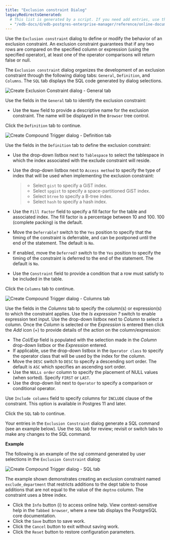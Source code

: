 ```yaml
---
title: "Exclusion constraint Dialog"
legacyRedirectsGenerated:
  # This list is generated by a script. If you need add entries, use the `legacyRedirects` key.
  - "/edb-docs/d/edb-postgres-enterprise-manager/reference/online-documentation/8.0/exclusion_constraint_dialog.html"
---
```


<div id="exclusion_constraint_dialog" class="registered_link"></div>

Use the `Exclusion constraint` dialog to define or modify the behavior of an exclusion constraint. An exclusion constraint guarantees that if any two rows are compared on the specified column or expression (using the specified operator), at least one of the operator comparisons will return false or null.

The `Exclusion constraint` dialog organizes the development of an exclusion constraint through the following dialog tabs: `General`, `Definition`, and `Columns`. The `SQL` tab displays the SQL code generated by dialog selections.

![Create Exclusion Constraint dialog - General tab](../../images/exclusion_constraint_general.png)

Use the fields in the `General` tab to identify the exclusion constraint:

-   Use the `Name` field to provide a descriptive name for the exclusion constraint. The name will be displayed in the `Browser` tree control.

Click the `Definition` tab to continue.

![Create Compound Trigger dialog - Definition tab](../../images/exclusion_constraint_definition.png)

Use the fields in the `Definition` tab to define the exclusion constraint:

-   Use the drop-down listbox next to `Tablespace` to select the tablespace in which the index associated with the exclude constraint will reside.

-   Use the drop-down listbox next to `Access method` to specify the type of index that will be used when implementing the exclusion constraint:

    > -   Select `gist` to specify a GiST index.
    > -   Select `spgist` to specify a space-partitioned GiST index.
    > -   Select `btree` to specify a B-tree index.
    > -   Select `hash` to specify a hash index.

-   Use the `Fill Factor` field to specify a fill factor for the table and associated index. The fill factor is a percentage between 10 and 100. 100 (complete packing) is the default.

-   Move the `Deferrable?` switch to the `Yes` position to specify that the timing of the constraint is deferrable, and can be postponed until the end of the statement. The default is `No`.

-   If enabled, move the `Deferred?` switch to the `Yes` position to specify the timing of the constraint is deferred to the end of the statement. The default is `No`.

-   Use the `Constraint` field to provide a condition that a row must satisfy to be included in the table.

Click the `Columns` tab to continue.

![Create Compound Trigger dialog - Columns tab](../../images/exclusion_constraint_columns.png)

Use the fields in the *Columns* tab to specify the column(s) or expression(s) to which the constraint applies. Use the *Is expression ?* switch to enable expression text input. Use the drop-down listbox next to *Column* to select a column. Once the *Column* is selected or the *Expression* is entered then click the *Add* icon (+) to provide details of the action on the column/expression:

-   The *Col/Exp* field is populated with the selection made in the *Column* drop-down listbox or the *Expression* entered.
-   If applicable, use the drop-down listbox in the `Operator class` to specify the operator class that will be used by the index for the column.
-   Move the `DESC` switch to `DESC` to specify a descending sort order. The default is `ASC` which specifies an ascending sort order.
-   Use the `NULLs order` column to specify the placement of NULL values (when sorted). Specify `FIRST` or `LAST`.
-   Use the drop-down list next to `Operator` to specify a comparison or conditional operator.

Use `Include columns` field to specify columns for `INCLUDE` clause of the constraint. This option is available in Postgres 11 and later.

Click the `SQL` tab to continue.

Your entries in the `Exclusion Constraint` dialog generate a SQL command (see an example below). Use the `SQL` tab for review; revisit or switch tabs to make any changes to the SQL command.

**Example**

The following is an example of the sql command generated by user selections in the `Exclusion Constraint` dialog:

![Create Compound Trigger dialog - SQL tab](../../images/exclusion_constraint_sql.png)

The example shown demonstrates creating an exclusion constraint named `exclude_department` that restricts additions to the dept table to those additions that are not equal to the value of the `deptno` column. The constraint uses a btree index.

-   Click the `Info` button (i) to access online help. View context-sensitive help in the `Tabbed browser`, where a new tab displays the PostgreSQL core documentation.
-   Click the `Save` button to save work.
-   Click the `Cancel` button to exit without saving work.
-   Click the `Reset` button to restore configuration parameters.
